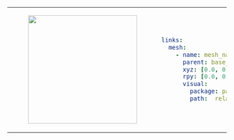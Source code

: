 <table>
<tr>
<td>
<center>
<figure>
    <img src={require("./img/mesh.png").default} width="250" />
</figure>
</center>
</td>
<td>

```yaml
links:
  mesh:
    - name: mesh_name
      parent: base_link
      xyz: [0.0, 0.0, 0.0]
      rpy: [0.0, 0.0, 0.0]
      visual:
        package: package_name # optional
        path:  relative/path/to/mesh/in/package.stl # or /absolute/path/to/mesh.stl
```
</td>
</tr>
</table>
